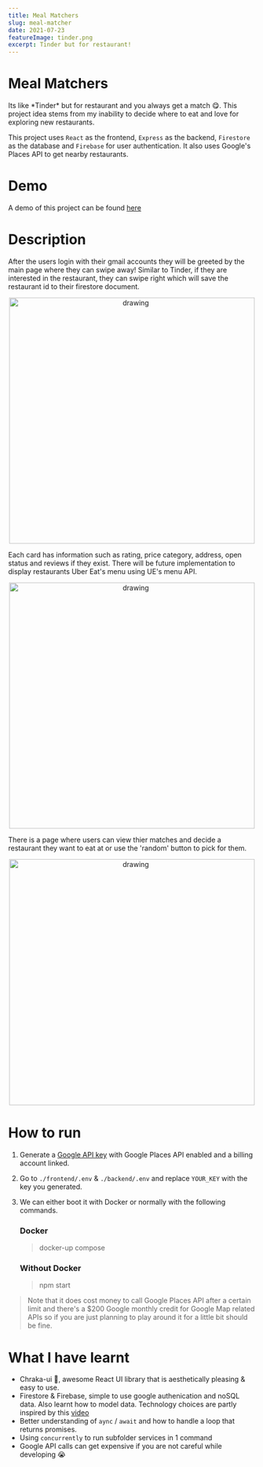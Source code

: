 ```yaml
---
title: Meal Matchers
slug: meal-matcher
date: 2021-07-23
featureImage: tinder.png
excerpt: Tinder but for restaurant!
---
```


<h1 class="text-indigo-100"> Meal Matchers </h1>
Its like *Tinder* but for restaurant and you always get a match 😋. This project idea stems from my inability to decide where to eat and love for exploring new restaurants.

This project uses `React` as the frontend, `Express` as the backend, `Firestore` as the database and `Firebase` for user authentication. It also uses Google's Places API to get nearby restaurants. 

# Demo
A demo of this project can be found [here](https://drive.google.com/file/d/1cAlvxHhAGJXi15AjkgUKm8tW-myaw2sI/view?usp=sharing)

# Description
After the users login with their gmail accounts they will be greeted by the main page where they can swipe away! Similar to Tinder, if they are interested in the restaurant, they can swipe right which will save the restaurant id to their firestore document.
<p align="center">
 <img src="../images/HomePage.png" alt="drawing" width="500" />
</p>

Each card has information such as rating, price category, address, open status and reviews if they exist. There will be future implementation to display restaurants Uber Eat's menu using UE's menu API. 

<p align="center">
 <img src="../images/Reviews.png" alt="drawing" width="500" />
</p>

There is a page where users can view thier matches and decide a restaurant they want to eat at or use the 'random' button to pick for them. 
<p align="center">
 <img src="../images/MatchPage.png" alt="drawing" width="500" />
</p>

# How to run
1. Generate a [Google API key](https://support.google.com/googleapi/answer/6158862?hl=en) with Google Places API enabled and a billing account linked. 
2. Go to `./frontend/.env` & `./backend/.env` and replace `YOUR_KEY` with the key you generated. 
3. We can either boot it with Docker or normally with the following commands.

    ### Docker
    > docker-up compose

    ### Without Docker
    > npm start

> Note that it does cost money to call Google Places API after a certain limit and there's a $200 Google monthly credit for Google Map related APIs so if you are just planning to play around it for a little bit should be fine.

# What I have learnt
- Chraka-ui 💖, awesome React UI library that is aesthetically pleasing & easy to use.
- Firestore & Firebase, simple to use google authenication and noSQL data. Also learnt how to model data. Technology choices are partly inspired by this [video](https://www.youtube.com/watch?v=zQyrwxMPm88)
- Better understanding of `aync` / `await` and how to handle a loop that returns promises.
- Using `concurrently` to run subfolder services in 1 command
- Google API calls can get expensive if you are not careful while developing 😭
